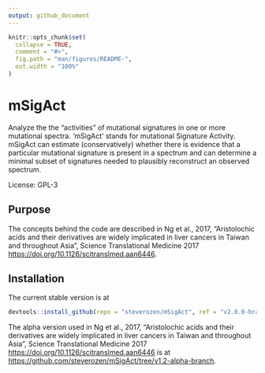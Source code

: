 ```yaml
---
output: github_document
---
```


<!-- README.md is generated from README.Rmd. Please edit that file -->

```r
knitr::opts_chunk$set(
  collapse = TRUE,
  comment = "#>",
  fig.path = "man/figures/README-",
  out.width = "100%"
)
```

# mSigAct

Analyze the the "activities" of mutational signatures in one or
more mutational spectra. 'mSigAct' stands for mutational Signature 
Activity. mSigAct can estimate (conservatively) whether there is evidence
that a particular mutational signature is present in a spectrum and can
determine a minimal subset of signatures needed to plausibly reconstruct an
observed spectrum.

License: GPL-3

## Purpose

The concepts behind the code
are described in Ng et al., 2017, "Aristolochic acids and their derivatives are widely 
implicated in liver cancers in Taiwan and throughout Asia", Science Translational Medicine 2017
<https://doi.org/10.1126/scitranslmed.aan6446>. 

## Installation

The current stable version is at 

``` r
devtools::install_github(repo = "steverozen/mSigAct", ref = "v2.0.0-branch")
```

The alpha version used in Ng et al., 2017, "Aristolochic acids and their derivatives are widely 
implicated in liver cancers in Taiwan and throughout Asia", Science Translational Medicine 2017
<https://doi.org/10.1126/scitranslmed.aan6446> is at
<https://github.com/steverozen/mSigAct/tree/v1.2-alpha-branch>.
